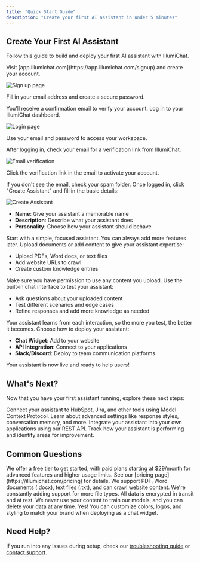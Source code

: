 ```yaml
---
title: "Quick Start Guide"
description: "Create your first AI assistant in under 5 minutes"
---
```


## Create Your First AI Assistant

Follow this guide to build and deploy your first AI assistant with IllumiChat.

<Steps>
<Step title="Sign up for IllumiChat">
  Visit [app.illumichat.com](https://app.illumichat.com/signup) and create your account.
  
  ![Sign up page](/images/login-screenshots/create-account-page.png)
  
  Fill in your email address and create a secure password.
  
  <Check>
  You'll receive a confirmation email to verify your account.
  </Check>
</Step>

<Step title="Log in to your account">
  Log in to your IllumiChat dashboard.
  
  ![Login page](/images/login-screenshots/sign-in-sign-up-page.png)
  
  Use your email and password to access your workspace.
</Step>

<Step title="Verify your email">
  After logging in, check your email for a verification link from IllumiChat.
  
  ![Email verification](/images/login-screenshots/continue-to-dashboard.png)
  
  Click the verification link in the email to activate your account.
  
  <Warning>
  If you don't see the email, check your spam folder.
  </Warning>
</Step>

<Step title="Create your first assistant">
  Once logged in, click "Create Assistant" and fill in the basic details:
  
  ![Create Assistant](/images/assistant-screenshots/create-assistant.png)
  
  - **Name**: Give your assistant a memorable name
  - **Description**: Describe what your assistant does
  - **Personality**: Choose how your assistant should behave
  
  <Tip>
  Start with a simple, focused assistant. You can always add more features later.
  </Tip>
</Step>

<Step title="Add knowledge to your assistant">
  Upload documents or add content to give your assistant expertise:
  
  - Upload PDFs, Word docs, or text files
  - Add website URLs to crawl
  - Create custom knowledge entries
  
  <Warning>
  Make sure you have permission to use any content you upload.
  </Warning>
</Step>

<Step title="Test your assistant">
  Use the built-in chat interface to test your assistant:
  
  - Ask questions about your uploaded content
  - Test different scenarios and edge cases
  - Refine responses and add more knowledge as needed
  
  <Info>
  Your assistant learns from each interaction, so the more you test, the better it becomes.
  </Info>
</Step>

<Step title="Deploy your assistant">
  Choose how to deploy your assistant:
  
  - **Chat Widget**: Add to your website
  - **API Integration**: Connect to your applications
  - **Slack/Discord**: Deploy to team communication platforms
  
  <Check>
  Your assistant is now live and ready to help users!
  </Check>
</Step>
</Steps>

## What's Next?

Now that you have your first assistant running, explore these next steps:

<CardGroup cols={2}>
<Card title="Add MCP Integrations" icon="plug" href="/integrations/mcp-overview">
  Connect your assistant to HubSpot, Jira, and other tools using Model Context Protocol.
</Card>

<Card title="Advanced Configuration" icon="settings" href="/user-guide/configuring-assistants">
  Learn about advanced settings like response styles, conversation memory, and more.
</Card>

<Card title="API Integration" icon="code" href="/api-reference/authentication">
  Integrate your assistant into your own applications using our REST API.
</Card>

<Card title="Analytics & Insights" icon="chart-bar" href="/user-guide/analytics">
  Track how your assistant is performing and identify areas for improvement.
</Card>
</CardGroup>

## Common Questions

<AccordionGroup>
<Accordion title="How much does IllumiChat cost?">
  We offer a free tier to get started, with paid plans starting at $29/month for advanced features and higher usage limits. See our [pricing page](https://illumichat.com/pricing) for details.
</Accordion>

<Accordion title="What file types can I upload?">
  We support PDF, Word documents (.docx), text files (.txt), and can crawl website content. We're constantly adding support for more file types.
</Accordion>

<Accordion title="How secure is my data?">
  All data is encrypted in transit and at rest. We never use your content to train our models, and you can delete your data at any time.
</Accordion>

<Accordion title="Can I customize the assistant's appearance?">
  Yes! You can customize colors, logos, and styling to match your brand when deploying as a chat widget.
</Accordion>
</AccordionGroup>

## Need Help?

If you run into any issues during setup, check our [troubleshooting guide](/troubleshooting/assistant-issues) or [contact support](/troubleshooting/contact-support).
